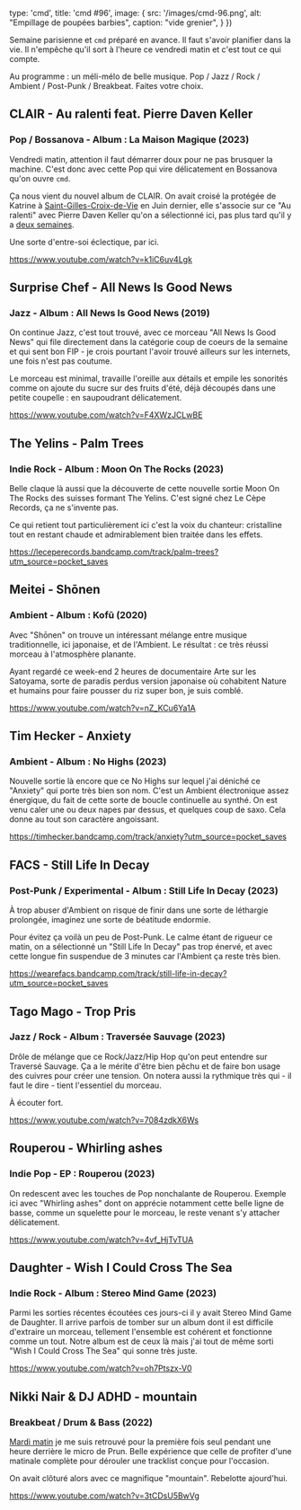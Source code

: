 
  type: 'cmd',
  title: 'cmd #96',
  image: {
    src: '/images/cmd-96.png',
    alt: "Empillage de poupées barbies",
    caption: "vide grenier",
  }
})

Semaine parisienne et `cmd` préparé en avance. Il faut s'avoir planifier dans la vie. Il n'empêche qu'il sort à l'heure ce vendredi matin et c'est tout ce qui compte.

Au programme : un méli-mélo de belle musique. Pop / Jazz / Rock / Ambient / Post-Punk / Breakbeat. Faites votre choix.



## CLAIR - Au ralenti feat. Pierre Daven Keller

### Pop / Bossanova - Album : La Maison Magique (2023)

Vendredi matin, attention il faut démarrer doux pour ne pas brusquer la machine. C'est donc avec cette Pop qui vire délicatement en Bossanova qu'on ouvre `cmd`.

Ça nous vient du nouvel album de CLAIR. On avait croisé la protégée de Katrine à [Saint-Gilles-Croix-de-Vie](https://cmd.wuips.com/post/2022-06-16-cmd-52) en Juin dernier, elle s'associe sur ce "Au ralenti" avec Pierre Daven Keller qu'on a sélectionné ici, pas plus tard qu'il y a [deux semaines](https://cmd.wuips.com/post/2023-04-07-cmd-94).

Une sorte d'entre-soi éclectique, par ici.

https://www.youtube.com/watch?v=k1iC6uv4Lgk




## Surprise Chef - All News Is Good News

### Jazz - Album : All News Is Good News (2019)

On continue Jazz, c'est tout trouvé, avec ce morceau "All News Is Good News" qui file directement dans la catégorie coup de coeurs de la semaine et qui sent bon FIP - je crois pourtant l'avoir trouvé ailleurs sur les internets, une fois n'est pas coutume.

Le morceau est minimal, travaille l'oreille aux détails et empile les sonorités comme on ajoute du sucre sur des fruits d'été, déjà découpés dans une petite coupelle : en saupoudrant délicatement.

https://www.youtube.com/watch?v=F4XWzJCLwBE



## The Yelins - Palm Trees

### Indie Rock - Album : Moon On The Rocks (2023)

Belle claque là aussi que la découverte de cette nouvelle sortie Moon On The Rocks des suisses formant The Yelins. C'est signé chez Le Cèpe Records, ça ne s'invente pas.

Ce qui retient tout particulièrement ici c'est la voix du chanteur: cristalline tout en restant chaude et admirablement bien traitée dans les effets.

https://leceperecords.bandcamp.com/track/palm-trees?utm_source=pocket_saves



## Meitei - Shōnen

### Ambient - Album : Kofū (2020)

Avec "Shōnen" on trouve un intéressant mélange entre musique traditionnelle, ici japonaise, et de l'Ambient. Le résultat : ce très réussi morceau à l'atmosphère planante.

Ayant regardé ce week-end 2 heures de documentaire Arte sur les Satoyama, sorte de paradis perdus version japonaise où cohabitent Nature et humains pour faire pousser du riz super bon, je suis comblé.

https://www.youtube.com/watch?v=nZ_KCu6Ya1A



## Tim Hecker - Anxiety

### Ambient - Album : No Highs (2023)

Nouvelle sortie là encore que ce No Highs sur lequel j'ai déniché ce "Anxiety" qui porte très bien son nom. C'est un Ambient électronique assez énergique, du fait de cette sorte de boucle continuelle au synthé. On est venu caler une ou deux napes par dessus, et quelques coup de saxo. Cela donne au tout son caractère angoissant.

https://timhecker.bandcamp.com/track/anxiety?utm_source=pocket_saves



## FACS - Still Life In Decay

### Post-Punk / Experimental - Album : Still Life In Decay (2023)

À trop abuser d'Ambient on risque de finir dans une sorte de léthargie prolongée, imaginez une sorte de béatitude endormie.

Pour évitez ça voilà un peu de Post-Punk. Le calme étant de rigueur ce matin, on a sélectionné un "Still Life In Decay" pas trop énervé, et avec cette longue fin suspendue de 3 minutes car l'Ambient ça reste très bien.

https://wearefacs.bandcamp.com/track/still-life-in-decay?utm_source=pocket_saves



## Tago Mago - Trop Pris

### Jazz / Rock - Album : Traversée Sauvage (2023)

Drôle de mélange que ce Rock/Jazz/Hip Hop qu'on peut entendre sur Traversé Sauvage. Ça a le mérite d'être bien pêchu et de faire bon usage des cuivres pour créer une tension. On notera aussi la rythmique très qui - il faut le dire - tient l'essentiel du morceau.

À écouter fort.

https://www.youtube.com/watch?v=7084zdkX6Ws



##  Rouperou - Whirling ashes

### Indie Pop - EP : Rouperou (2023)

On redescent avec les touches de Pop nonchalante de Rouperou. Exemple ici avec "Whirling ashes" dont on apprécie notamment cette belle ligne de basse, comme un squelette pour le morceau, le reste venant s'y attacher délicatement.

https://www.youtube.com/watch?v=4vf_HjTvTUA



## Daughter - Wish I Could Cross The Sea

### Indie Rock - Album : Stereo Mind Game (2023)

Parmi les sorties récentes écoutées ces jours-ci il y avait Stereo Mind Game de Daughter. Il arrive parfois de tomber sur un album dont il est difficile d'extraire un morceau, tellement l'ensemble est cohérent et fonctionne comme un tout. Notre album est de ceux là mais j'ai tout de même sorti "Wish I Could Cross The Sea" qui sonne très juste.

https://www.youtube.com/watch?v=oh7Ptszx-V0


## Nikki Nair & DJ ADHD - mountain

### Breakbeat / Drum & Bass (2022)

[Mardi matin](https://www.prun.net/emission/8301-tumulte/dEw7-alone-in-studio-b) je me suis retrouvé pour la première fois seul pendant une heure derrière le micro de Prun. Belle expérience que celle de profiter d'une matinale complète pour dérouler une tracklist conçue pour l'occasion.

On avait clôturé alors avec ce magnifique "mountain". Rebelotte ajourd'hui.

https://www.youtube.com/watch?v=3tCDsU5BwVg

